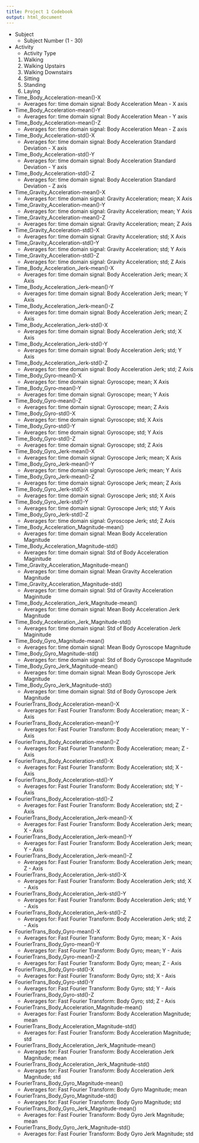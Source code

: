 ```yaml
---
title: Project 1 Codebook
output: html_document
---
```


* Subject
    + Subject Number (1 - 30)

* Activity
    + Activity Type
    1. Walking
    1. Walking Upstairs
    1. Walking Downstairs
    1. Sitting
    1. Standing
    1. Laying

* Time_Body_Acceleration-mean()-X
    + Averages for: time domain signal: Body Acceleration Mean - X axis
  
* Time_Body_Acceleration-mean()-Y
    + Averages for: time domain signal: Body Acceleration Mean - Y axis
  
* Time_Body_Acceleration-mean()-Z
    + Averages for: time domain signal: Body Acceleration Mean - Z axis
  
* Time_Body_Acceleration-std()-X
    + Averages for: time domain signal: Body Acceleration Standard Deviation - X axis
  
* Time_Body_Acceleration-std()-Y
    + Averages for: time domain signal: Body Acceleration Standard Deviation - Y axis
  
* Time_Body_Acceleration-std()-Z
    + Averages for: time domain signal: Body Acceleration Standard Deviation - Z axis
  
* Time_Gravity_Acceleration-mean()-X
    + Averages for: time domain signal: Gravity Acceleration; mean; X Axis
  
* Time_Gravity_Acceleration-mean()-Y
    + Averages for: time domain signal: Gravity Acceleration; mean; Y Axis
  
* Time_Gravity_Acceleration-mean()-Z
    + Averages for: time domain signal: Gravity Acceleration; mean; Z Axis

* Time_Gravity_Acceleration-std()-X
    + Averages for: time domain signal: Gravity Acceleration; std; X Axis 
  
* Time_Gravity_Acceleration-std()-Y
    + Averages for: time domain signal: Gravity Acceleration; std; Y Axis 
  
* Time_Gravity_Acceleration-std()-Z
    + Averages for: time domain signal: Gravity Acceleration; std; Z Axis 
  
* Time_Body_Acceleration_Jerk-mean()-X
    + Averages for: time domain signal: Body Acceleration Jerk; mean; X Axis 
  
* Time_Body_Acceleration_Jerk-mean()-Y
    + Averages for: time domain signal: Body Acceleration Jerk; mean; Y Axis 
  
* Time_Body_Acceleration_Jerk-mean()-Z
    + Averages for: time domain signal: Body Acceleration Jerk; mean; Z Axis
  
* Time_Body_Acceleration_Jerk-std()-X
    + Averages for: time domain signal: Body Acceleration Jerk; std; X Axis
  
* Time_Body_Acceleration_Jerk-std()-Y
    + Averages for: time domain signal: Body Acceleration Jerk; std; Y Axis
  
* Time_Body_Acceleration_Jerk-std()-Z
    + Averages for: time domain signal: Body Acceleration Jerk; std; Z Axis

* Time_Body_Gyro-mean()-X
    + Averages for: time domain signal: Gyroscope; mean; X Axis
  
* Time_Body_Gyro-mean()-Y
    + Averages for: time domain signal: Gyroscope; mean; Y Axis
  
* Time_Body_Gyro-mean()-Z
    + Averages for: time domain signal: Gyroscope; mean; Z Axis
  
* Time_Body_Gyro-std()-X
    + Averages for: time domain signal: Gyroscope; std; X Axis
  
* Time_Body_Gyro-std()-Y
    + Averages for: time domain signal: Gyroscope; std; Y Axis
  
* Time_Body_Gyro-std()-Z
    + Averages for: time domain signal: Gyroscope; std; Z Axis

* Time_Body_Gyro_Jerk-mean()-X
    + Averages for: time domain signal: Gyroscope Jerk; mean; X Axis

* Time_Body_Gyro_Jerk-mean()-Y
    + Averages for: time domain signal: Gyroscope Jerk; mean; Y Axis
  
* Time_Body_Gyro_Jerk-mean()-Z
    + Averages for: time domain signal: Gyroscope Jerk; mean; Z Axis
  
* Time_Body_Gyro_Jerk-std()-X
    + Averages for: time domain signal: Gyroscope Jerk; std; X Axis
  
* Time_Body_Gyro_Jerk-std()-Y
    + Averages for: time domain signal: Gyroscope Jerk; std; Y Axis
  
* Time_Body_Gyro_Jerk-std()-Z
    + Averages for: time domain signal: Gyroscope Jerk; std; Z Axis

* Time_Body_Acceleration_Magnitude-mean()
    + Averages for: time domain signal: Mean Body Acceleration Magnitude
  
* Time_Body_Acceleration_Magnitude-std()
    + Averages for: time domain signal: Std of Body Acceleration Maginitude
  
* Time_Gravity_Acceleration_Magnitude-mean()
    + Averages for: time domain signal: Mean Gravity Acceleration Magnitude
  
* Time_Gravity_Acceleration_Magnitude-std()
    + Averages for: time domain signal: Std of Gravity Acceleration Maginitude
  
* Time_Body_Acceleration_Jerk_Magnitude-mean()
    + Averages for: time domain signal: Mean Body Acceleration Jerk Magnitude
  
* Time_Body_Acceleration_Jerk_Magnitude-std()
    + Averages for: time domain signal: Std of Body Acceleration Jerk Maginitude

* Time_Body_Gyro_Magnitude-mean()
    + Averages for: time domain signal: Mean Body Gyroscope Magnitude
  
* Time_Body_Gyro_Magnitude-std()
    + Averages for: time domain signal: Std of Body Gyroscope Magnitude
  
* Time_Body_Gyro_Jerk_Magnitude-mean()
    + Averages for: time domain signal: Mean Body Gyroscope Jerk Magnitude
  
* Time_Body_Gyro_Jerk_Magnitude-std()
    + Averages for: time domain signal: Std of Body Gyroscope Jerk Magnitude

* FourierTrans_Body_Acceleration-mean()-X
    + Averages for: Fast Fourier Transform: Body Acceleration; mean; X - Axis
  
* FourierTrans_Body_Acceleration-mean()-Y
    + Averages for: Fast Fourier Transform: Body Acceleration; mean; Y - Axis
* FourierTrans_Body_Acceleration-mean()-Z
    + Averages for: Fast Fourier Transform: Body Acceleration; mean; Z - Axis
* FourierTrans_Body_Acceleration-std()-X
    + Averages for: Fast Fourier Transform: Body Acceleration; std; X - Axis
* FourierTrans_Body_Acceleration-std()-Y
    + Averages for: Fast Fourier Transform: Body Acceleration; std; Y - Axis
* FourierTrans_Body_Acceleration-std()-Z
    + Averages for: Fast Fourier Transform: Body Acceleration; std; Z - Axis

* FourierTrans_Body_Acceleration_Jerk-mean()-X
    + Averages for: Fast Fourier Transform: Body Acceleration Jerk; mean; X - Axis
* FourierTrans_Body_Acceleration_Jerk-mean()-Y
    + Averages for: Fast Fourier Transform: Body Acceleration Jerk; mean; Y - Axis
* FourierTrans_Body_Acceleration_Jerk-mean()-Z
    + Averages for: Fast Fourier Transform: Body Acceleration Jerk; mean; Z - Axis
* FourierTrans_Body_Acceleration_Jerk-std()-X
    + Averages for: Fast Fourier Transform: Body Acceleration Jerk; std; X - Axis
* FourierTrans_Body_Acceleration_Jerk-std()-Y
    + Averages for: Fast Fourier Transform: Body Acceleration Jerk; std; Y - Axis
* FourierTrans_Body_Acceleration_Jerk-std()-Z
    + Averages for: Fast Fourier Transform: Body Acceleration Jerk; std; Z - Axis

* FourierTrans_Body_Gyro-mean()-X
    + Averages for: Fast Fourier Transform: Body Gyro; mean; X - Axis
* FourierTrans_Body_Gyro-mean()-Y
    + Averages for: Fast Fourier Transform: Body Gyro; mean; Y - Axis
* FourierTrans_Body_Gyro-mean()-Z
    + Averages for: Fast Fourier Transform: Body Gyro; mean; Z - Axis
* FourierTrans_Body_Gyro-std()-X
    + Averages for: Fast Fourier Transform: Body Gyro; std; X - Axis
* FourierTrans_Body_Gyro-std()-Y
    + Averages for: Fast Fourier Transform: Body Gyro; std; Y - Axis
* FourierTrans_Body_Gyro-std()-Z
    + Averages for: Fast Fourier Transform: Body Gyro; std; Z - Axis

* FourierTrans_Body_Acceleration_Magnitude-mean()
    + Averages for: Fast Fourier Transform: Body Acceleration Magnitude; mean
* FourierTrans_Body_Acceleration_Magnitude-std()
    + Averages for: Fast Fourier Transform: Body Acceleration Magnitude; std
* FourierTrans_Body_Acceleration_Jerk_Magnitude-mean()
    + Averages for: Fast Fourier Transform: Body Acceleration Jerk Magnitude; mean
* FourierTrans_Body_Acceleration_Jerk_Magnitude-std()
    + Averages for: Fast Fourier Transform: Body Acceleration Jerk Magnitude; std

* FourierTrans_Body_Gyro_Magnitude-mean()
    + Averages for: Fast Fourier Transform: Body Gyro Magnitude; mean
* FourierTrans_Body_Gyro_Magnitude-std()
    + Averages for: Fast Fourier Transform: Body Gyro Magnitude; std

* FourierTrans_Body_Gyro_Jerk_Magnitude-mean()
    + Averages for: Fast Fourier Transform: Body Gyro Jerk Magnitude; mean
* FourierTrans_Body_Gyro_Jerk_Magnitude-std()
    + Averages for: Fast Fourier Transform: Body Gyro Jerk Magnitude; std



